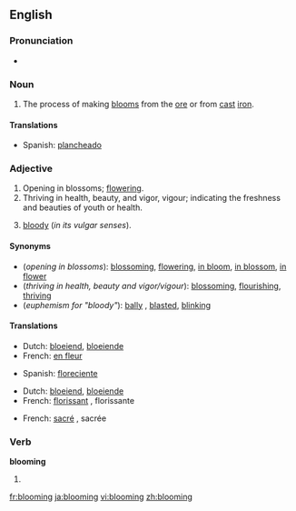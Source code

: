 ==English==

===Pronunciation===
*{{audio|en-us-blooming.ogg|Audio (US)}}

===Noun===
{{en-noun|-}}

# {{context|metallurgy}} The process of making [[bloom]]s from the [[ore]] or from [[cast]] [[iron]].

====Translations====
{{top}}
*Spanish: [[plancheado]]
{{mid}}
{{bottom}}

===Adjective===
{{en-adj}}

# Opening in blossoms; [[flower]]ing.
# Thriving in health, beauty, and vigor, vigour; indicating the freshness and beauties of youth or health.
# {{context|British|euphemistic}} [[bloody]] (''in its vulgar senses'').

====Synonyms====
*(''opening in blossoms''): [[blossoming]], [[flowering]], [[in bloom]], [[in blossom]], [[in flower]]
*(''thriving in health, beauty and vigor/vigour''): [[blossom]]ing, [[flourish]]ing, [[thrive|thriving]]
*(''euphemism for "bloody"''): [[bally]] {{british}}, [[blasted]], [[blinking]]

====Translations====
{{trans-top|opening in blossoms}}
*Dutch: [[bloeiend]], [[bloeiende]]
*French: [[en fleur]]
{{trans-mid}}
*Spanish: [[floreciente]]
{{trans-bottom}}

{{trans-top|thriving in health, beauty and vigor/vigour}}
*Dutch: [[bloeiend]], [[bloeiende]]
*French: [[florissant]] {{m}}, florissante {{f}}
{{trans-mid}}
{{trans-bottom}}

{{trans-top|euphemism for "bloody"}}
*French: [[sacré]] {{m}}, sacrée {{f}}
{{trans-mid}}
{{trans-bottom}}

===Verb===
'''blooming'''

# {{present participle of|bloom}}

[[fr:blooming]]
[[ja:blooming]]
[[vi:blooming]]
[[zh:blooming]]